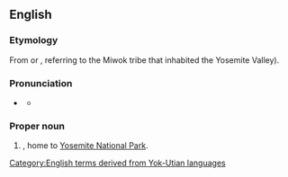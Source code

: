 ==English==
{{wikipedia}}

===Etymology===
From {{der|en|skd|yohhe'meti}} or {{m|skd|yos se'meti||those who kill}}, referring to the Miwok tribe that inhabited the Yosemite Valley).

===Pronunciation===
* {{a|GenAm}} {{IPA|en|/joʊˈsɛmɪti/}}
** {{audio|en|LL-Q1860 (eng)-Vealhurl-Yosemite.wav|Audio (UK)}}

===Proper noun===
{{en-proper noun}}

# {{place|en|area|s/California}}, home to [[w:Yosemite National Park|Yosemite National Park]].

[[Category:English terms derived from Yok-Utian languages]]
